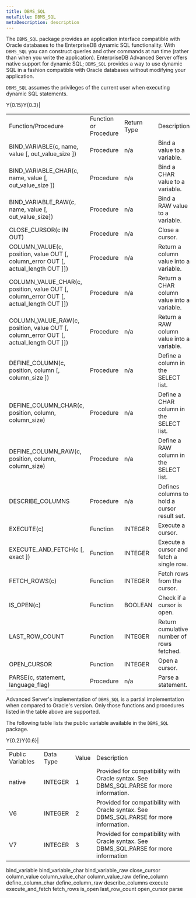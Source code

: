 ```yaml
---
title: DBMS_SQL
metaTitle: DBMS_SQL
metaDescription: description
---
```


The `DBMS_SQL` package provides an application interface compatible with
Oracle databases to the EnterpriseDB dynamic SQL functionality. With
`DBMS_SQL` you can construct queries and other commands at run time
(rather than when you write the application). EnterpriseDB Advanced
Server offers native support for dynamic SQL; `DBMS_SQL` provides a way
to use dynamic SQL in a fashion compatible with Oracle databases without
modifying your application.

`DBMS_SQL` assumes the privileges of the current user when executing
dynamic SQL statements.

<div class="tabularcolumns">

Y{0.15}Y{0.3}|

</div>

|                                                                                               |                       |             |                                              |
| --------------------------------------------------------------------------------------------- | --------------------- | ----------- | -------------------------------------------- |
| Function/Procedure                                                                            | Function or Procedure | Return Type | Description                                  |
| BIND_VARIABLE(c, name, value \[, out_value_size \])                                        | Procedure             | n/a         | Bind a value to a variable.                  |
| BIND_VARIABLE_CHAR(c, name, value \[, out_value_size \])                                  | Procedure             | n/a         | Bind a CHAR value to a variable.             |
| BIND_VARIABLE_RAW(c, name, value \[, out_value_size\])                                    | Procedure             | n/a         | Bind a RAW value to a variable.              |
| CLOSE_CURSOR(c IN OUT)                                                                       | Procedure             | n/a         | Close a cursor.                              |
| COLUMN_VALUE(c, position, value OUT \[, column_error OUT \[, actual_length OUT \]\])       | Procedure             | n/a         | Return a column value into a variable.       |
| COLUMN_VALUE_CHAR(c, position, value OUT \[, column_error OUT \[, actual_length OUT \]\]) | Procedure             | n/a         | Return a CHAR column value into a variable.  |
| COLUMN_VALUE_RAW(c, position, value OUT \[, column_error OUT \[, actual_length OUT \]\])  | Procedure             | n/a         | Return a RAW column value into a variable.   |
| DEFINE_COLUMN(c, position, column \[, column_size \])                                       | Procedure             | n/a         | Define a column in the SELECT list.          |
| DEFINE_COLUMN_CHAR(c, position, column, column_size)                                       | Procedure             | n/a         | Define a CHAR column in the SELECT list.     |
| DEFINE_COLUMN_RAW(c, position, column, column_size)                                        | Procedure             | n/a         | Define a RAW column in the SELECT list.      |
| DESCRIBE_COLUMNS                                                                             | Procedure             | n/a         | Defines columns to hold a cursor result set. |
| EXECUTE(c)                                                                                    | Function              | INTEGER     | Execute a cursor.                            |
| EXECUTE_AND_FETCH(c \[, exact \])                                                           | Function              | INTEGER     | Execute a cursor and fetch a single row.     |
| FETCH_ROWS(c)                                                                                | Function              | INTEGER     | Fetch rows from the cursor.                  |
| IS_OPEN(c)                                                                                   | Function              | BOOLEAN     | Check if a cursor is open.                   |
| LAST_ROW_COUNT                                                                              | Function              | INTEGER     | Return cumulative number of rows fetched.    |
| OPEN_CURSOR                                                                                  | Function              | INTEGER     | Open a cursor.                               |
| PARSE(c, statement, language_flag)                                                           | Procedure             | n/a         | Parse a statement.                           |

Advanced Server's implementation of `DBMS_SQL` is a partial
implementation when compared to Oracle's version. Only those functions
and procedures listed in the table above are supported.

The following table lists the public variable available in the
`DBMS_SQL` package.

<div class="tabularcolumns">

Y{0.2}Y{0.6}|

</div>

|                  |           |       |                                                                                          |
| ---------------- | --------- | ----- | ---------------------------------------------------------------------------------------- |
| Public Variables | Data Type | Value | Description                                                                              |
| native           | INTEGER   | 1     | Provided for compatibility with Oracle syntax. See DBMS_SQL.PARSE for more information. |
| V6               | INTEGER   | 2     | Provided for compatibility with Oracle syntax. See DBMS_SQL.PARSE for more information. |
| V7               | INTEGER   | 3     | Provided for compatibility with Oracle syntax. See DBMS_SQL.PARSE for more information  |

<div class="toctree" data-maxdepth="5">

bind_variable bind_variable_char bind_variable_raw close_cursor
column_value column_value_char column_value_raw define_column
define_column_char define_column_raw describe_columns execute
execute_and_fetch fetch_rows is_open last_row_count open_cursor
parse

</div>
